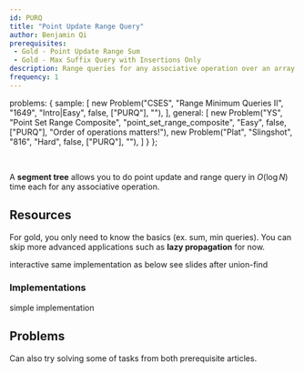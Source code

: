 ```yaml
---
id: PURQ
title: "Point Update Range Query"
author: Benjamin Qi
prerequisites: 
 - Gold - Point Update Range Sum
 - Gold - Max Suffix Query with Insertions Only
description: Range queries for any associative operation over an array with updates using segment tree.
frequency: 1
---
```



  problems: {
    sample: [
      new Problem("CSES", "Range Minimum Queries II", "1649", "Intro|Easy", false, ["PURQ"], ""),
    ],
    general: [
      new Problem("YS", "Point Set Range Composite", "point_set_range_composite", "Easy", false, ["PURQ"], "Order of operations matters!"),
      new Problem("Plat", "Slingshot", "816", "Hard", false, ["PURQ"], ""),
    ]
  }
};

<problems-list problems={metadata.problems.sample} />

<br/>

A **segment tree** allows you to do point update and range query in $O(\log N)$ time each for any associative operation. 

## Resources

<info-block title="Pro Tip">

For gold, you only need to know the basics (ex. sum, min queries). You can skip more advanced applications such as **lazy propagation** for now.

</info-block>

<resources>
  <resource source="CSA" title="Segment Trees" url="segment_trees" starred>interactive</resource>
  <resource source="CPH" title="9.3 - Segment Trees" starred>same implementation as below</resource>
  <resource source="CPC" title="3 - Data Structures" url="03_data_structures" starred>see slides after union-find</resource>
  <resource source="cp-algo" title="Segment Tree" url="data_structures/segment_tree.html" starred></resource>
  <resource source="PAPS" title="11.2.3 - Segment Trees"></resource>
</resources>

### Implementations

<resources>
  <resource source="CF" title="AICash - Efficient and easy segment trees" url="blog/entry/18051" starred>simple implementation</resource>
</resources>

## Problems

Can also try solving some of tasks from both prerequisite articles.

<problems-list problems={metadata.problems.general} />
